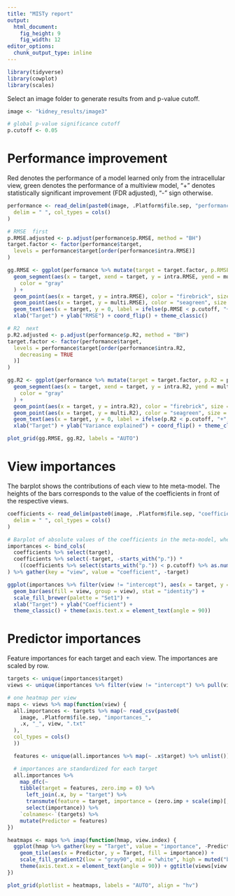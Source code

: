 ```yaml
---
title: "MISTy report"
output:
  html_document: 
    fig_height: 9
    fig_width: 12
editor_options:
  chunk_output_type: inline
---
```



```r
library(tidyverse)
library(cowplot)
library(scales)
```


Select an image folder to generate results from and p-value cutoff.

```r
image <- "kidney_results/image3"

# global p-value significance cutoff
p.cutoff <- 0.05
```



# Performance improvement

Red denotes the performance of a model learned only from the intracellular view, 
green denotes the performance of a multiview model, 
"+" denotes statistically significant improvement (FDR adjusted), "-" sign otherwise.
```r
performance <- read_delim(paste0(image, .Platform$file.sep, "performance.txt"),
  delim = " ", col_types = cols()
)

# RMSE  first
p.RMSE.adjusted <- p.adjust(performance$p.RMSE, method = "BH")
target.factor <- factor(performance$target,
  levels = performance$target[order(performance$intra.RMSE)]
)

gg.RMSE <- ggplot(performance %>% mutate(target = target.factor, p.RMSE = p.RMSE.adjusted)) +
  geom_segment(aes(x = target, xend = target, y = intra.RMSE, yend = multi.RMSE),
    color = "gray"
  ) +
  geom_point(aes(x = target, y = intra.RMSE), color = "firebrick", size = 3) +
  geom_point(aes(x = target, y = multi.RMSE), color = "seagreen", size = 3) +
  geom_text(aes(x = target, y = 0, label = ifelse(p.RMSE < p.cutoff, "+", "-"))) +
  xlab("Target") + ylab("RMSE") + coord_flip() + theme_classic()

# R2  next
p.R2.adjusted <- p.adjust(performance$p.R2, method = "BH")
target.factor <- factor(performance$target,
  levels = performance$target[order(performance$intra.R2,
    decreasing = TRUE
  )]
)

gg.R2 <- ggplot(performance %>% mutate(target = target.factor, p.R2 = p.R2.adjusted)) +
  geom_segment(aes(x = target, xend = target, y = intra.R2, yend = multi.R2),
    color = "gray"
  ) +
  geom_point(aes(x = target, y = intra.R2), color = "firebrick", size = 3) +
  geom_point(aes(x = target, y = multi.R2), color = "seagreen", size = 3) +
  geom_text(aes(x = target, y = 0, label = ifelse(p.R2 < p.cutoff, "+", "-"))) +
  xlab("Target") + ylab("Variance explained") + coord_flip() + theme_classic()

plot_grid(gg.RMSE, gg.R2, labels = "AUTO")
```

# View importances

The barplot shows the contributions of each view to hte meta-model. 
The heights of the bars corresponds to the value of the coefficients in front of the respective views.

```r
coefficients <- read_delim(paste0(image, .Platform$file.sep, "coefficients.txt"),
  delim = " ", col_types = cols()
)

# Barplot of absolute values of the coefficients in the meta-model, where significant
importances <- bind_cols(
  coefficients %>% select(target),
  coefficients %>% select(-target, -starts_with("p.")) *
    ((coefficients %>% select(starts_with("p.")) < p.cutoff) %>% as.numeric())
) %>% gather(key = "view", value = "coefficient", -target)

ggplot(importances %>% filter(view != "intercept"), aes(x = target, y = abs(coefficient))) +
  geom_bar(aes(fill = view, group = view), stat = "identity") +
  scale_fill_brewer(palette = "Set1") +
  xlab("Target") + ylab("Coefficient") + 
  theme_classic() + theme(axis.text.x = element_text(angle = 90))
```

# Predictor importances

Feature importances for each target and each view. The importances are scaled by row.
```r
targets <- unique(importances$target)
views <- unique(importances %>% filter(view != "intercept") %>% pull(view))

# one heatmap per view
maps <- views %>% map(function(view) {
  all.importances <- targets %>% map(~ read_csv(paste0(
    image, .Platform$file.sep, "importances_",
    .x, "_", view, ".txt"
  ),
  col_types = cols()
  ))

  features <- unique(all.importances %>% map(~ .x$target) %>% unlist())

  # importances are standardized for each target
  all.importances %>%
    map_dfc(~
    tibble(target = features, zero.imp = 0) %>%
      left_join(.x, by = "target") %>%
      transmute(feature = target, importance = (zero.imp + scale(imp)[, 1])) %>%
      select(importance)) %>%
    `colnames<-`(targets) %>%
    mutate(Predictor = features)
})

heatmaps <- maps %>% imap(function(hmap, view.index) {
  ggplot(hmap %>% gather(key = "Target", value = "importance", -Predictor)) +
    geom_tile(aes(x = Predictor, y = Target, fill = importance)) +
    scale_fill_gradient2(low = "gray90", mid = "white", high = muted("blue"), midpoint = 0) +
    theme(axis.text.x = element_text(angle = 90)) + ggtitle(views[view.index])
})

plot_grid(plotlist = heatmaps, labels = "AUTO", align = "hv")
```

